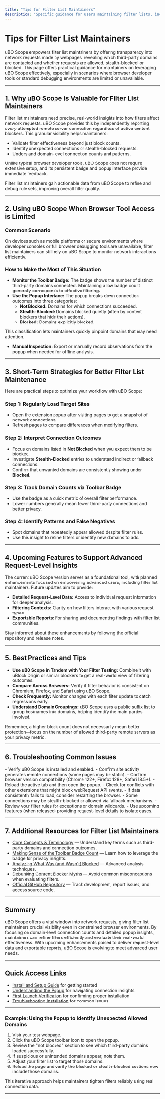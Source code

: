```yaml
---
title: "Tips for Filter List Maintainers"
description: "Specific guidance for users maintaining filter lists, including using uBO Scope in environments with limited browser tool access. Covers short-term strategies and upcoming features that enhance request-level insights for advanced users."
---
```


# Tips for Filter List Maintainers

uBO Scope empowers filter list maintainers by offering transparency into network requests made by webpages, revealing which third-party domains are contacted and whether requests are allowed, stealth-blocked, or blocked. This page offers practical guidance for maintainers on leveraging uBO Scope effectively, especially in scenarios where browser developer tools or standard debugging environments are limited or unavailable.

---

## 1. Why uBO Scope is Valuable for Filter List Maintainers

Filter list maintainers need precise, real-world insights into how filters affect network requests. uBO Scope provides this by independently reporting *every* attempted remote server connection regardless of active content blockers. This granular visibility helps maintainers:

- Validate filter effectiveness beyond just block counts.
- Identify unexpected connections or stealth-blocked requests.
- Understand domain-level connection counts and patterns.

Unlike typical browser developer tools, uBO Scope does not require extensive setup, and its persistent badge and popup interface provide immediate feedback.

<Check>
Filter list maintainers gain actionable data from uBO Scope to refine and debug rule sets, improving overall filter quality.
</Check>

---

## 2. Using uBO Scope When Browser Tool Access is Limited

### Common Scenario

On devices such as mobile platforms or secure environments where developer consoles or full browser debugging tools are unavailable, filter list maintainers can still rely on uBO Scope to monitor network interactions efficiently.

### How to Make the Most of This Situation

- **Monitor the Toolbar Badge:** The badge shows the number of distinct third-party domains connected. Maintaining a low badge count generally corresponds to effective filtering.
- **Use the Popup Interface:** The popup breaks down connection outcomes into three categories:
  - **Not Blocked:** Domains for which connections succeeded.
  - **Stealth-Blocked:** Domains blocked quietly (often by content blockers that hide their actions).
  - **Blocked:** Domains explicitly blocked.

This classification lets maintainers quickly pinpoint domains that may need attention.

- **Manual Inspection:** Export or manually record observations from the popup when needed for offline analysis.

---

## 3. Short-Term Strategies for Better Filter List Maintenance

Here are practical steps to optimize your workflow with uBO Scope:

### Step 1: Regularly Load Target Sites

- Open the extension popup after visiting pages to get a snapshot of network connections.
- Refresh pages to compare differences when modifying filters.

### Step 2: Interpret Connection Outcomes

- Focus on domains listed in **Not Blocked** when you expect them to be blocked.
- Investigate **Stealth-Blocked** entries to understand indirect or fallback connections.
- Confirm that unwanted domains are consistently showing under **Blocked**.

### Step 3: Track Domain Counts via Toolbar Badge

- Use the badge as a quick metric of overall filter performance.
- Lower numbers generally mean fewer third-party connections and better privacy.

### Step 4: Identify Patterns and False Negatives

- Spot domains that repeatedly appear allowed despite filter rules.
- Use this insight to refine filters or identify new domains to add.

---

## 4. Upcoming Features to Support Advanced Request-Level Insights

The current uBO Scope version serves as a foundational tool, with planned enhancements focused on empowering advanced users, including filter list maintainers. Future updates aim to provide:

- **Detailed Request-Level Data:** Access to individual request information for deeper analysis.
- **Filtering Contexts:** Clarity on how filters interact with various request types.
- **Exportable Reports:** For sharing and documenting findings with filter list communities.

Stay informed about these enhancements by following the official repository and release notes.

---

## 5. Best Practices and Tips

- **Use uBO Scope in Tandem with Your Filter Testing:** Combine it with uBlock Origin or similar blockers to get a real-world view of filtering outcomes.
- **Compare Across Browsers:** Verify if filter behavior is consistent on Chromium, Firefox, and Safari using uBO Scope.
- **Check Frequently:** Monitor changes with each filter update to catch regressions early.
- **Understand Domain Groupings:** uBO Scope uses a public suffix list to group hostnames into domains, helping identify the main parties involved.

<Info>
Remember, a higher block count does not necessarily mean better protection—focus on the number of allowed third-party remote servers as your privacy metric.
</Info>

---

## 6. Troubleshooting Common Issues

<AccordionGroup title="Troubleshooting Tips for Filter List Maintainers">
<Accordion title="The Toolbar Badge Shows No Count or Zero">
- Verify uBO Scope is installed and enabled.
- Confirm site activity generates remote connections (some pages may be static).
- Confirm browser version compatibility (Chrome 122+, Firefox 128+, Safari 18.5+).
</Accordion>
<Accordion title="Popup Shows No Data or Stale Data">
- Reload the active tab and then open the popup.
- Check for conflicts with other extensions that might block webRequest API events.
- If data consistently fails to load, consider restarting the browser.
</Accordion>
<Accordion title="Unexpected Allowed Domains Despite Filters">
- Some connections may be stealth-blocked or allowed via fallback mechanisms.
- Review your filter rules for exceptions or domain wildcards.
- Use upcoming features (when released) providing request-level details to isolate cases.
</Accordion>
</AccordionGroup>

---

## 7. Additional Resources for Filter List Maintainers

- [Core Concepts & Terminology](/overview/product-architecture/core-concepts-terminology) — Understand key terms such as third-party domains and connection outcomes.
- [Making Sense of the Toolbar Badge Count](/guides/core-workflows/toolbar-badge-guide) — Learn how to leverage the badge for privacy insights.
- [Analyzing What Was (and Wasn't) Blocked](/guides/usage-patterns/analyzing-network-requests) — Advanced analysis techniques.
- [Debunking Content Blocker Myths](/guides/usage-patterns/debunking-blocker-myths) — Avoid common misconceptions when evaluating filters.
- [Official GitHub Repository](https://github.com/gorhill/uBO-Scope) — Track development, report issues, and access source code.

---

## Summary

uBO Scope offers a vital window into network requests, giving filter list maintainers crucial visibility even in constrained browser environments. By focusing on domain-level connection counts and detailed popup insights, maintainers can refine filters efficiently and evaluate their real-world effectiveness. With upcoming enhancements poised to deliver request-level data and exportable reports, uBO Scope is evolving to meet advanced user needs.

---

## Quick Access Links

- [Install and Setup Guide](/guides/core-workflows/install-and-setup) for getting started
- [Understanding the Popup](/guides/core-workflows/understanding-the-popup) for navigating connection insights
- [First Launch Verification](/getting-started/installation-basics/first-launch) for confirming proper installation
- [Troubleshooting Installation](/getting-started/core-usage-and-setup/troubleshooting-installation) for common issues

---

### Example: Using the Popup to Identify Unexpected Allowed Domains

1. Visit your test webpage.
2. Click the uBO Scope toolbar icon to open the popup.
3. Review the "not blocked" section to see which third-party domains loaded successfully.
4. If suspicious or unintended domains appear, note them.
5. Adjust your filter list to target those domains.
6. Reload the page and verify the blocked or stealth-blocked sections now include those domains.

<Tip>
This iterative approach helps maintainers tighten filters reliably using real connection data.
</Tip>

---
